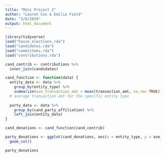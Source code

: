 ```yaml
---
title: "Mini Project 2"
author: "Lauren Cox & Emilia Field"
date: "3/8/2019"
output: html_document
---
```


```r
library(tidyverse)
load("house_elections.rda")
load("candidates.rda")
load("committees.rda")
load("contributions.rda")
```

```r
cand_contrib <- contributions %>%
  inner_join(candidates)
```

```r
cand_function <- function(data) {
  entity_data <- data %>%
    group_by(entity_type) %>%
    summarize(ave_transaction_amt = mean(transaction_amt, na.rm= TRUE))
  # average transaction amt for the specific entity type
  
  party_data <- data %>%
    group_by(cand_party_affiliation) %>%
    left_join(entity_data)
}

cand_donations <- cand_function(cand_contrib)
```

```r
party_donations <- ggplot(cand_donations, aes(x = entity_type, y = ave_transaction_amt, color = cand_party_affiliation)) +
  geom_col()

party_donations
```





